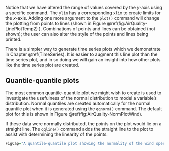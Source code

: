 ﻿Notice that we have altered the range of values covered by the
*y*-axis using a specific command. The `ylim` has a
corresponding `xlim`  to create limits for the *x*-axis.
Adding one more argument to the `plot()` command will change the plotting from points to lines (shown in
Figure \@ref(fig:AirQuality-LinePlotTemp2) ). Combinations of points and
lines can be obtained (not shown); the user can also alter the style of
the points and lines being printed.

There is a simpler way to generate time series plots which we
demonstrate in Chapter \@ref(TimeSeries). It is easier to augment
this line plot than the time series plot, and in so doing we will gain
an insight into how other plots like the time series plot are created.

## Quantile-quantile plots

The most common quantile-quantile plot we might wish to create is used
to investigate the usefulness of the normal distribution to model a
variable’s distribution. Normal quantiles are created automatically for
the normal quantile plot when it is generated using the
`qqnorm()` command. The default plot for this is shown in
Figure \@ref(fig:AirQuality-NormPlotWind).

If these data were normally distributed, the points on the plot would
lie on a straight line. The `qqline()` command adds the straight
line to the plot to assist with determining the linearity of the points.

```r
FigCap="A quantile-quantile plot showing the normality of the wind speed measurements."
```
